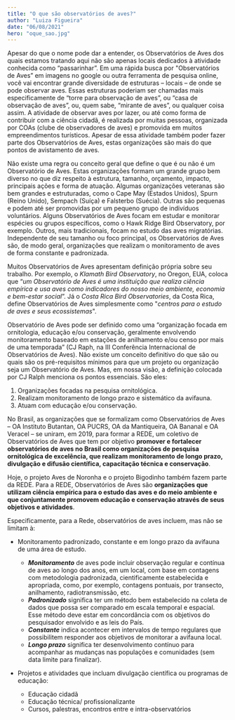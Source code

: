 ```yaml
---
title: "O que são observatórios de aves?"
author: "Luiza Figueira"
date: "06/08/2021"
hero: "oque_sao.jpg"
---
```


Apesar do que o nome pode dar a entender, os Observatórios de Aves dos quais estamos tratando aqui não são apenas locais dedicados à atividade conhecida como “passarinhar”. Em uma rápida busca por "Observatórios de Aves” em imagens no google ou outra ferramenta de pesquisa online, você vai encontrar grande diversidade de estruturas – locais – de onde se pode observar aves. Essas estruturas poderiam ser chamadas mais especificamente de “torre para observação de aves”, ou “casa de observação de aves”, ou, quem sabe, “mirante de aves”, ou qualquer coisa assim. A atividade de observar aves por lazer, ou até como forma de contribuir com a ciência cidadã, é realizada por muitas pessoas, organizada por COAs (clube de observadores de aves) e promovida em muitos empreendimentos turísticos. Apesar de essa atividade também poder fazer parte dos Observatórios de Aves, estas organizações são mais do que pontos de avistamento de aves.  

Não existe uma regra ou conceito geral que define o que é ou não é um Observatório de Aves. Estas organizações formam um grande grupo bem diverso no que diz respeito à estrutura, tamanho, orçamento, impacto, principais ações e forma de atuação. Algumas organizações veteranas são bem grandes e estruturadas, como o Cape May (Estados Unidos), Spurn (Reino Unido), Sempach (Suíça) e Falsterbo (Suécia). Outras são pequenas e podem até ser promovidas por um pequeno grupo de indivíduos voluntários. Alguns Observatórios de Aves focam em estudar e monitorar espécies ou grupos específicos, como o Hawk Ridge Bird Observatory, por exemplo. Outros, mais tradicionais, focam no estudo das aves migratórias. Independente de seu tamanho ou foco principal, os Observatórios de Aves são, de modo geral, organizações que realizam o monitoramento de aves de forma constante e padronizada. 

Muitos Observatórios de Aves apresentam definição própria sobre seu trabalho. Por exemplo, o _Klamath Bird Observatory_, no Oregon, EUA, coloca que “_um Observatório de Aves é uma instituição que realiza ciência empírica e usa aves como indicadores do nosso meio ambiente, economia e bem-estar social_”. Já o _Costa Rica Bird Observatories_, da Costa Rica, define Observatórios de Aves simplesmente como "_centros para o estudo de aves e seus ecossistemas_".

Observatório de Aves pode ser definido como uma “organização focada em ornitologia, educação e/ou conservação, geralmente envolvendo monitoramento baseado em estações de anilhamento e/ou censo por mais de uma temporada” (CJ Raph, na III Conferência Internacional de Observatórios de Aves). Não existe um conceito definitivo do que são ou quais são os pré-requisitos mínimos para que um projeto ou organização seja um Observatório de Aves. Mas, em nossa visão, a definição colocada por CJ Ralph menciona os pontos essenciais. São eles:
1. Organizações focadas na pesquisa ornitológica. 
2. Realizam monitoramento de longo prazo e sistemático da avifauna.
3. Atuam com educação e/ou conservação.


No Brasil, as organizações que se formalizam como Observatórios de Aves – OA Instituto Butantan, OA PUCRS, OA da Mantiqueira, OA Bananal e OA Veracel – se uniram, em 2019, para formar a REDE, um coletivo de Observatórios de Aves que tem por objetivo **promover e fortalecer observatórios de aves no Brasil como organizações de pesquisa ornitológica de excelência, que realizam monitoramento de longo prazo, divulgação e difusão científica, capacitação técnica e conservação**. 

Hoje, o projeto Aves de Noronha e o projeto Bigodinho também fazem parte da REDE. Para a REDE, Observatórios de Aves são **organizações que utilizam ciência empírica para o estudo das aves e do meio ambiente e que conjuntamente promovem educação e conservação através de seus objetivos e atividades**.


Especificamente, para a Rede, observatórios de aves incluem, mas não se limitam à:

- Monitoramento padronizado, constante e em longo prazo da avifauna de uma área de estudo.

  - ***Monitoramento*** de aves pode incluir observação regular e contínua de aves ao longo dos anos, em um local, com base em contagens com metodologia padronizada, cientificamente estabelecida e apropriada, como, por exemplo, contagens pontuais, por transecto, anilhamento, radiotransmissão, etc. 
  - ***Padronizado*** significa ter um método bem estabelecido na coleta de dados que possa ser comparado em escala temporal e espacial. Esse método deve estar em concordância com os objetivos do pesquisador envolvido e as leis do País.
  - ***Constante*** indica acontecer em intervalos de tempo regulares que possibilitem responder aos objetivos de monitorar a avifauna local.
  - ***Longo prazo*** significa ter desenvolvimento contínuo para acompanhar as mudanças nas populações e comunidades (sem data limite para finalizar).

- Projetos e atividades que incluam divulgação científica ou programas de educação:

  - Educação cidadã
  - Educação técnica/ profissionalizante
  - Cursos, palestras, encontros entre e intra-observatórios
